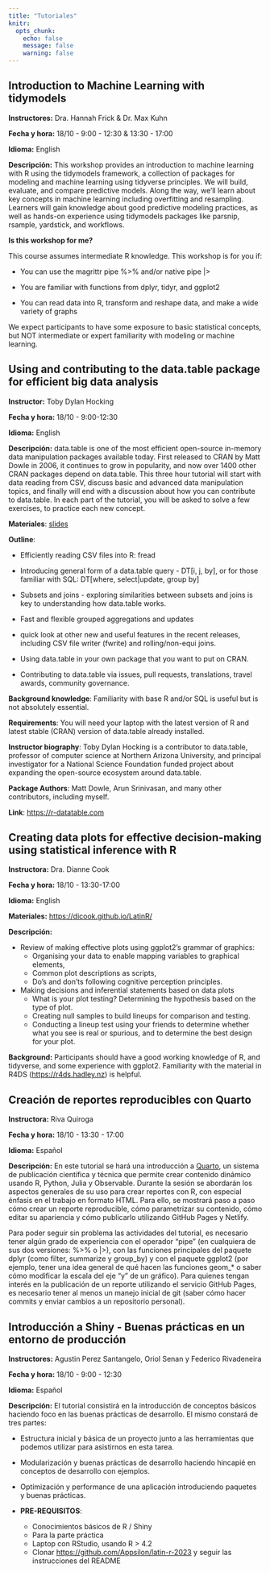 ```yaml
---
title: "Tutoriales"
knitr:
  opts_chunk:
    echo: false
    message: false
    warning: false
---
```



## Introduction to Machine Learning with tidymodels

**Instructores:** Dra. Hannah Frick & Dr. Max Kuhn

**Fecha y hora:** 18/10 - 9:00 - 12:30 & 13:30 - 17:00

**Idioma:** English

**Descripción:** This workshop provides an introduction to machine learning with R using the tidymodels framework, a collection of packages for modeling and machine learning using tidyverse principles. We will build, evaluate, and compare predictive models. Along the way, we’ll learn about key concepts in machine learning including overfitting and resampling. Learners will gain knowledge about good predictive modeling practices, as well as hands-on experience using tidymodels packages like parsnip, rsample, yardstick, and workflows.


**Is this workshop for me?**

This course assumes intermediate R knowledge. This workshop is for you if:

* You can use the magrittr pipe %>% and/or native pipe |>

* You are familiar with functions from dplyr, tidyr, and ggplot2

* You can read data into R, transform and reshape data, and make a wide variety of graphs

We expect participants to have some exposure to basic statistical concepts, but NOT intermediate or expert familiarity with modeling or machine learning.

## Using and contributing to the data.table package for efficient big data analysis

**Instructor:** Toby Dylan Hocking

**Fecha y hora:** 18/10 - 9:00-12:30

**Idioma:** English

**Descripción:** data.table is one of the most efficient open-source in-memory data manipulation packages available today. First released to CRAN by Matt Dowle in 2006, it continues to grow in popularity, and now over 1400 other CRAN packages depend on data.table. This three hour tutorial will start with data reading from CSV, discuss basic and advanced data manipulation topics, and finally will end with a discussion about how you can contribute to data.table. In each part of the tutorial, you will be asked to solve a few exercises, to practice each new concept.

**Materiales**: [slides](https://docs.google.com/presentation/d/1ypW1LUMmcrUTMF6B9h9s8qbvW5BSbN1IW6CEgqX01Co/edit#slide=id.p1)

**Outline**:

- Efficiently reading CSV files into R: fread

- Introducing general form of a data.table query - DT[i, j, by], or
for those familiar with SQL: DT[where, select|update, group by]

- Subsets and joins - exploring similarities between subsets and joins
is key to understanding how data.table works.

- Fast and flexible grouped aggregations and updates

- quick look at other new and useful features in the recent releases, including CSV file writer (fwrite) and rolling/non-equi joins.

- Using data.table in your own package that you want to put on CRAN.

- Contributing to data.table via issues, pull requests, translations,
travel awards, community governance.

**Background knowledge**: Familiarity with base R and/or SQL is useful but
is not absolutely essential.

**Requirements**: You will need your laptop with the latest version of R
and latest stable (CRAN) version of data.table already installed.

**Instructor biography**: Toby Dylan Hocking is a contributor to data.table, professor of computer science at Northern Arizona University, and principal investigator for a National Science Foundation funded project about expanding the open-source ecosystem
around data.table.

**Package Authors**: Matt Dowle, Arun Srinivasan, and many other
contributors, including myself.

**Link**: <https://r-datatable.com>


## Creating data plots for effective decision-making using statistical inference with R

**Instructora:** Dra. Dianne Cook

**Fecha y hora:** 18/10 - 13:30-17:00

**Idioma:** English

**Materiales:** <https://dicook.github.io/LatinR/>

**Descripción:** 

- Review of making effective plots using ggplot2's grammar of graphics:
    - Organising your data to enable mapping variables to graphical elements, 
    - Common plot descriptions as scripts,
    - Do's and don'ts following cognitive perception principles.
- Making decisions and inferential statements based on data plots
    - What is your plot testing? Determining the hypothesis based on the type of plot.
    - Creating null samples to build lineups for comparison and testing.
    - Conducting a lineup test using your friends to determine whether what you see is real or spurious, and to determine the best design for your plot.

**Background:** Participants should have a good working knowledge of R, and tidyverse, and some experience with ggplot2. Familiarity with the material in R4DS (<https://r4ds.hadley.nz>) is helpful.

## Creación de reportes reproducibles con Quarto

**Instructora:** Riva Quiroga

**Fecha y hora:** 18/10 - 13:30 - 17:00

**Idioma:** Español

**Descripción:** En este tutorial se hará una introducción a [Quarto](https://quarto.org/), un sistema de publicación científica y técnica que permite crear contenido dinámico usando R, Python, Julia y Observable. Durante la sesión se abordarán los aspectos generales de su uso para crear reportes con R, con especial énfasis en el trabajo en formato HTML. Para ello, se mostrará paso a paso cómo crear un reporte reproducible, cómo parametrizar su contenido, cómo editar su apariencia y cómo publicarlo utilizando GitHub Pages y Netlify.

Para poder seguir sin problema las actividades del tutorial, es necesario tener algún grado de experiencia  con el operador "pipe" (en cualquiera de sus dos versiones: %>% o |>), con las funciones principales del paquete dplyr (como filter, summarize y group_by) y con el paquete ggplot2 (por ejemplo, tener una idea general de qué hacen las funciones geom_* o saber cómo modificar la escala del eje "y" de un gráfico). Para quienes tengan interés en la publicación de un reporte utilizando el servicio GitHub Pages, es necesario tener al menos un manejo inicial de git (saber cómo hacer commits y enviar cambios a un repositorio personal). 

##  Introducción a Shiny - Buenas prácticas en un entorno de producción


**Instructores:** Agustin Perez Santangelo, Oriol Senan y Federico Rivadeneira

**Fecha y hora:** 18/10 - 9:00 - 12:30

**Idioma:** Español

**Descripción:** El tutorial consistirá en la introducción de conceptos básicos haciendo foco en las buenas prácticas de desarrollo. El mismo constará de tres partes:

- Estructura inicial y básica de un proyecto junto a las herramientas que podemos utilizar para asistirnos en esta tarea.

- Modularización y buenas prácticas de desarrollo haciendo hincapié en conceptos de desarrollo con ejemplos.

- Optimización y performance de una aplicación introduciendo paquetes y buenas prácticas.


- **PRE-REQUISITOS**:
  - Conocimientos básicos de R / Shiny		
  - Para la parte práctica
  - Laptop con RStudio, usando R > 4.2
  - Clonar <https://github.com/Appsilon/latin-r-2023> y seguir las instrucciones del README
